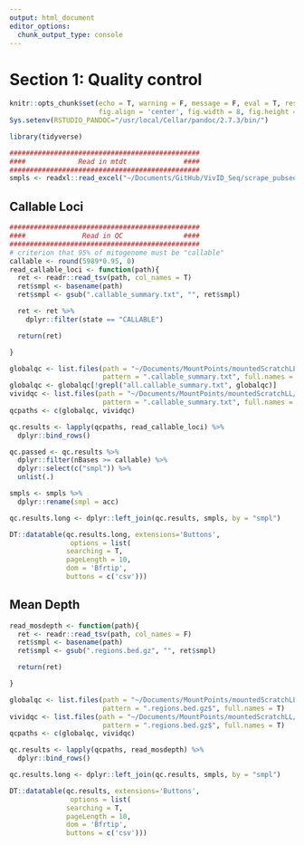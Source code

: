 ```yaml
---
output: html_document
editor_options: 
  chunk_output_type: console
---
```

# Section 1: Quality control

```r
knitr::opts_chunk$set(echo = T, warning = F, message = F, eval = T, results = 'hide',
                      fig.align = 'center', fig.width = 8, fig.height = 8)
Sys.setenv(RSTUDIO_PANDOC="/usr/local/Cellar/pandoc/2.7.3/bin/")

```
```r
library(tidyverse)
```
```r
###############################################
####             Read in mtdt              ####
###############################################
smpls <- readxl::read_excel("~/Documents/GitHub/VivID_Seq/scrape_pubseqs/vivid_seq_public_NGS.xlsx")
```

## Callable Loci
```r
###############################################
####              Read in QC               ####
###############################################
# criterion that 95% of mitogenome must be "callable"
callable <- round(5989*0.95, 0)
read_callable_loci <- function(path){
  ret <- readr::read_tsv(path, col_names = T)
  ret$smpl <- basename(path)
  ret$smpl <- gsub(".callable_summary.txt", "", ret$smpl)

  ret <- ret %>%
    dplyr::filter(state == "CALLABLE")

  return(ret)

}

globalqc <- list.files(path = "~/Documents/MountPoints/mountedScratchLL/Projects/VivID_Seq/wgs_qc_improved_global/qc/",
                       pattern = ".callable_summary.txt", full.names = T)
globalqc <- globalqc[!grepl("all.callable_summary.txt", globalqc)]
vividqc <- list.files(path = "~/Documents/MountPoints/mountedScratchLL/Projects/VivID_Seq/wgs_qc_improved_ViVIDSmpls/qc/",
                       pattern = ".callable_summary.txt", full.names = T)
qcpaths <- c(globalqc, vividqc)

qc.results <- lapply(qcpaths, read_callable_loci) %>%
  dplyr::bind_rows()

qc.passed <- qc.results %>%
  dplyr::filter(nBases >= callable) %>%
  dplyr::select(c("smpl")) %>%
  unlist(.)

```

```r
smpls <- smpls %>% 
  dplyr::rename(smpl = acc)

qc.results.long <- dplyr::left_join(qc.results, smpls, by = "smpl")

DT::datatable(qc.results.long, extensions='Buttons',
               options = list(
              searching = T,
              pageLength = 10,
              dom = 'Bfrtip', 
              buttons = c('csv')))

```

## Mean Depth
```r

read_mosdepth <- function(path){
  ret <- readr::read_tsv(path, col_names = F)
  ret$smpl <- basename(path)
  ret$smpl <- gsub(".regions.bed.gz", "", ret$smpl)

  return(ret)

}

globalqc <- list.files(path = "~/Documents/MountPoints/mountedScratchLL/Projects/VivID_Seq/wgs_qc_improved_global/qc/",
                       pattern = ".regions.bed.gz$", full.names = T)
vividqc <- list.files(path = "~/Documents/MountPoints/mountedScratchLL/Projects/VivID_Seq/wgs_qc_improved_ViVIDSmpls/qc/",
                       pattern = ".regions.bed.gz$", full.names = T)
qcpaths <- c(globalqc, vividqc)

qc.results <- lapply(qcpaths, read_mosdepth) %>%
  dplyr::bind_rows()


```

```r

qc.results.long <- dplyr::left_join(qc.results, smpls, by = "smpl")

DT::datatable(qc.results, extensions='Buttons',
               options = list(
              searching = T,
              pageLength = 10,
              dom = 'Bfrtip', 
              buttons = c('csv')))

```


